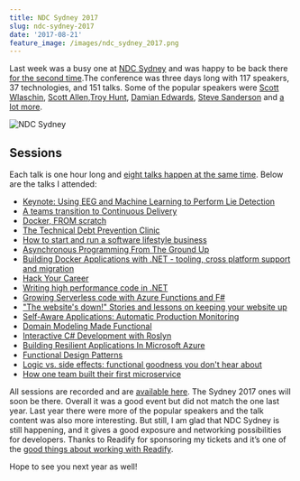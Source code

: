 ```yaml
---
title: NDC Sydney 2017
slug: ndc-sydney-2017
date: '2017-08-21'
feature_image: /images/ndc_sydney_2017.png
---
```

Last week was a busy one at [NDC Sydney](http://ndcsydney.com/) and was happy to be back there [for the second time](/blog/ndc-sydney/).The conference was three days long with 117 speakers, 37 technologies, and 151 talks. Some of the popular speakers were [Scott Wlaschin](https://fsharpforfunandprofit.com/), [Scott Allen](http://odetocode.com/about/scott-allen),[Troy Hunt](https://www.troyhunt.com/), [Damian Edwards](https://twitter.com/DamianEdwards), [Steve Sanderson](http://blog.stevensanderson.com/) and [a lot more](http://ndcsydney.com/speakers/).

![NDC Sydney](/images/ndc_sydney_2017.png)

## Sessions

Each talk is one hour long and [eight talks happen at the same time](http://ndcsydney.com/agenda/). Below are the talks I attended:

-   [Keynote: Using EEG and Machine Learning to Perform Lie Detection](http://ndcsydney.com/talk/keynote-using-eeg-and-machine-learning-to-perform-lie-detection/)
-   [A teams transition to Continuous Delivery](http://ndcsydney.com/talk/a-teams-transition-to-continuous-delivery-1/)
-   [Docker, FROM scratch](http://ndcsydney.com/talk/docker-from-scratch/)
-   [The Technical Debt Prevention Clinic](http://ndcsydney.com/talk/technical-debt/)
-   [How to start and run a software lifestyle business](http://ndcsydney.com/talk/how-to-start-and-run-a-software-lifestyle-business/)
-   [Asynchronous Programming From The Ground Up](http://ndcsydney.com/talk/asynchronous-programming-from-the-ground-up/)
-   [Building Docker Applications with .NET - tooling, cross platform support and migration](http://ndcsydney.com/talk/building-docker-applications-with-net-tooling-cross-platform-support-and-migration/)
-   [Hack Your Career](http://ndcsydney.com/talk/hack_your_career/)
-   [Writing high performance code in .NET](http://ndcsydney.com/talk/writing-high-performance-code-in-net/)
-   [Growing Serverless code with Azure Functions and F#](http://ndcsydney.com/talk/growing-serverless-code-with-azure-functions-and-f/)
-   ["The website's down!" Stories and lessons on keeping your website up](http://ndcsydney.com/talk/the-websites-down-stories-and-lessons-on-keeping-your-website-up/)
-   [Self-Aware Applications: Automatic Production Monitoring](http://ndcsydney.com/talk/self-aware-applications-automatic-production-monitoring/)
-   [Domain Modeling Made Functional](http://ndcsydney.com/talk/domain-modeling-made-functional/)
-   [Interactive C# Development with Roslyn](http://ndcsydney.com/talk/interactive-c-development-with-roslyn/)
-   [Building Resilient Applications In Microsoft Azure](http://ndcsydney.com/talk/building-resilient-applications-in-microsoft-azure/)
-   [Functional Design Patterns](http://ndcsydney.com/talk/functional-design-patterns/)
-   [Logic vs. side effects: functional goodness you don't hear about](http://ndcsydney.com/talk/logic-vs-side-effects-functional-goodness-you-dont-hear-about/)
-   [How one team built their first microservice](http://ndcsydney.com/talk/how-one-team-built-their-first-microservice/)

All sessions are recorded and are [available here](https://vimeo.com/ndcconferences). The Sydney 2017 ones will soon be there. Overall it was a good event but did not match the one last year. Last year there were more of the popular speakers and the talk content was also more interesting. But still, I am glad that NDC Sydney is still happening, and it gives a good exposure and networking possibilities for developers. Thanks to Readify for sponsoring my tickets and it’s one of the [good things about working with Readify](/blog/finding-a-job-abroad/).

Hope to see you next year as well!
